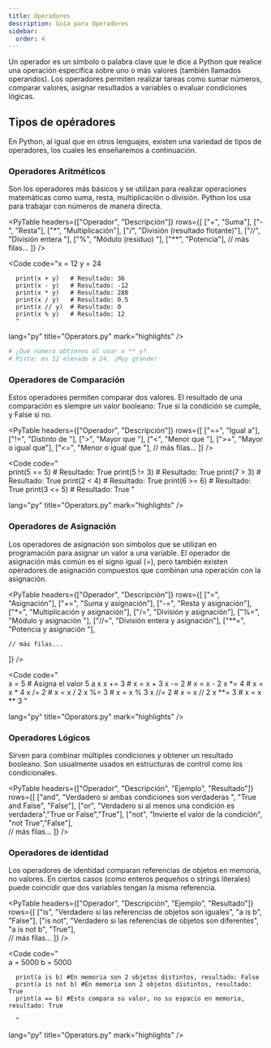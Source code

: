 ```yaml
---
title: Operadores
description: Guía para Operadores
sidebar:
  order: 4
---
```



Un operador es un símbolo o palabra clave que le dice a Python que realice una operación específica sobre uno o más valores (también llamados operandos). Los operadores permiten realizar tareas como sumar números, comparar valores, asignar resultados a variables o evaluar condiciones lógicas.

## Tipos de opéradores

En Python, al igual que en otros lenguajes, existen una variedad de tipos de operadores, los cuales les enseñaremos a continuación.	


### Operadores Aritméticos

Son los operadores más básicos y se utilizan para realizar operaciones matemáticas como suma, resta, multiplicación o división. Python los usa para trabajar con números de manera directa.

<PyTable 
  headers={["Operador", "Descripción"]}
  rows={[
    ["+", "Suma"],
    ["-", "Resta"],
    ["*", "Multiplicación"],
    ["/", "División (resultado flotante)"],
    ["//", "División entera "],
    ["%", "Módulo (residuo) "],
    ["**", "Potencia"],
    // más filas...
  ]}
/>



<Code 
code="x = 12 
      y = 24
      
      print(x + y)   # Resultado: 36
      print(x - y)   # Resultado: -12
      print(x * y)   # Resultado: 288
      print(x / y)   # Resultado: 0.5
      print(x // y)  # Resultado: 0
      print(x % y)   # Resultado: 12
      " 
       
lang="py" 
title="Operators.py" 
mark="highlights" />

<Aside type="tip" title="Reto">

```python
# ¿Qué número obtienes al usar x ** y?
# Pista: es 12 elevado a 24. ¡Muy grande!
```
</Aside>

### Operadores de Comparación

Estos operadores permiten comparar dos valores. El resultado de una comparación es siempre un valor booleano: True si la condición se cumple, y False si no.

<PyTable 
  headers={["Operador", "Descripción"]}
  rows={[
    ["==", "Igual a"],
    ["!=", "Distinto de "],
    [">", "Mayor que "],
    ["<", "Menor que         "],
    [">=", "Mayor o igual que"],
    ["<=", "Menor o igual que  "],
    // más filas...
  ]}
/>

<Code 
code="      
      print(5 == 5)   # Resultado: True
      print(5 != 3)   # Resultado: True
      print(7 > 3)   # Resultado: True
      print(2 < 4)   # Resultado: True
      print(6 >= 6)  # Resultado: True
      print(3 <= 5)   # Resultado: True
      " 
       
lang="py" 
title="Operators.py" 
mark="highlights" />

### Operadores de Asignación

Los operadores de asignación son símbolos que se utilizan en programación para asignar un valor a una variable. El operador de asignación más común es el signo igual (=), pero también existen operadores de asignación compuestos que combinan una operación con la asignación. 

<PyTable 
  headers={["Operador", "Descripción"]}
  rows={[
    ["=", "Asignación"],
    ["+=", "Suma y asignación"],
    ["-=", "Resta y asignación"],
    ["*=", "Multiplicación y asignación"],
    ["/=", "División y asignación"],
    ["%=", "Módulo y asignación "],
    ["//=", "División entera y asignación"],
    ["**=", "Potencia y asignación "],
    
    // más filas...
  ]}
/>

<Code 
code="      
      x = 5   # Asigna el valor 5 a x
      x += 3  # x = x + 3
      x -= 2   # x = x - 2
      x *= 4   # x = x * 4
      x /= 2   # x = x / 2
      x %= 3  # x = x % 3
      x //= 2   # x = x // 2
      x **= 3   # x = x ** 3
      " 
       
lang="py" 
title="Operators.py" 
mark="highlights" />

### Operadores Lógicos 

Sirven para combinar múltiples condiciones y obtener un resultado booleano. Son usualmente usados en estructuras de control como los condicionales.

<PyTable 
  headers={["Operador", "Descripción", "Ejemplo", "Resultado"]}
  rows={[
    ["and", "Verdadero si ambas condiciones son verdaderas ", "True and False", "False"],
    ["or", "Verdadero si al menos una condición es verdadera","True or False","True"],
    ["not", "Invierte el valor de la condición", "not True","False"],   
    // más filas...
  ]}
/>

### Operadores de identidad
Los operadores de identidad comparan referencias de objetos en memoria, no valores. En ciertos casos (como enteros pequeños o strings literales) puede coincidir que dos variables tengan la misma referencia.

<PyTable 
  headers={["Operador", "Descripción", "Ejemplo", "Resultado"]}
  rows={[
    ["is", "Verdadero si las referencias de objetos son iguales", "a is b", "False"],
    ["is not", "Verdadero si las referencias de objetos son diferentes", "a is not b", "True"],   
    // más filas...
  ]}
/>

<Code 
code="      
      a = 5000
      b = 5000
      
      print(a is b) #En memoria son 2 objetos distintos, resultado: False
      print(a is not b) #En memoria son 2 objetos distintos, resultado: True
      print(a == b) #Esto compara su valor, no su espacio en memoria, resultado: True

      " 
       
lang="py" 
title="Operators.py" 
mark="highlights" />